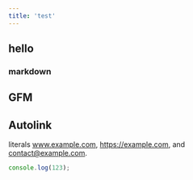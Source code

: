 ```yaml
---
title: 'test'
---
```


## hello

### markdown

## GFM

## Autolink

literals www.example.com, https://example.com, and contact@example.com.

```js
console.log(123);
```

